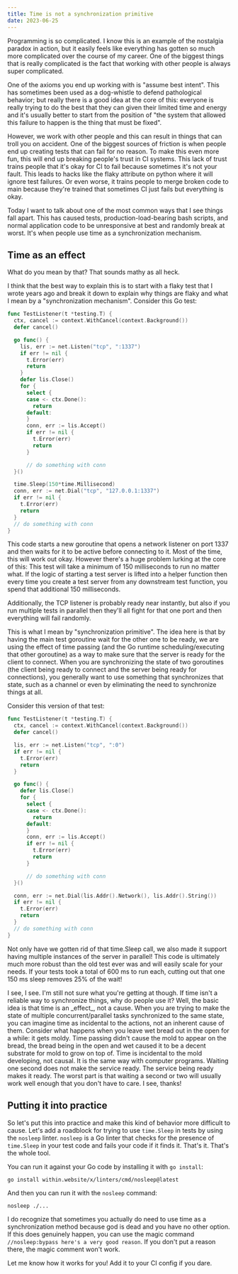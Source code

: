 ```yaml
---
title: Time is not a synchronization primitive
date: 2023-06-25
---
```


Programming is so complicated. I know this is an example of the
nostalgia paradox in action, but it easily feels like everything has
gotten so much more complicated over the course of my career. One of
the biggest things that is really complicated is the fact that working
with other people is always super complicated.

One of the axioms you end up working with is "assume best intent".
This has sometimes been used as a dog-whistle to defend pathological
behavior; but really there is a good idea at the core of this:
everyone is really trying to do the best that they can given their
limited time and energy and it's usually better to start from the
position of "the system that allowed this failure to happen is the
thing that must be fixed".

However, we work with other people and this can result in things that
can troll you on accident. One of the biggest sources of friction is
when people end up creating tests that can fail for no reason. To make
this even more fun, this will end up breaking people's trust in CI
systems. This lack of trust trains people that it's okay for CI to
fail because sometimes it's not your fault. This leads to hacks like
the flaky attribute on python where it will ignore test failures. Or
even worse, it trains people to merge broken code to main because
they're trained that sometimes CI just fails but everything is okay.

Today I want to talk about one of the most common ways that I see
things fall apart. This has caused tests, production-load-bearing bash
scripts, and normal application code to be unresponsive at best and
randomly break at worst. It's when people use time as a
synchronization mechanism.

## Time as an effect

<XeblogConv name="Aoi" mood="wut">
  What do you mean by that? That sounds mathy as all heck.
</XeblogConv>

I think that the best way to explain this is to start with a flaky
test that I wrote years ago and break it down to explain why things
are flaky and what I mean by a "synchronization mechanism". Consider
this Go test:

```go
func TestListener(t *testing.T) {
  ctx, cancel := context.WithCancel(context.Background())
  defer cancel()

  go func() {
    lis, err := net.Listen("tcp", ":1337")
    if err != nil {
      t.Error(err)
      return
    }
    defer lis.Close()
    for {
      select {
      case <- ctx.Done():
        return
      default:
      }
      conn, err := lis.Accept()
      if err != nil {
        t.Error(err)
        return
      }

      // do something with conn
  }()

  time.Sleep(150*time.Millisecond)
  conn, err := net.Dial("tcp", "127.0.0.1:1337")
  if err != nil {
    t.Error(err)
    return
  }
  // do something with conn
}
```

This code starts a new goroutine that opens a network listener on port
1337 and then waits for it to be active before connecting to it. Most
of the time, this will work out okay. However there's a huge problem
lurking at the core of this: This test will take a minimum of 150
milliseconds to run no matter what. If the logic of starting a test
server is lifted into a helper function then every time you create a
test server from any downstream test function, you spend that
additional 150 milliseconds.

Additionally, the TCP listener is probably ready near instantly, but
also if you run multiple tests in parallel then they'll all fight for
that one port and then everything will fail randomly.

This is what I mean by "synchronization primitive". The idea here is
that by having the main test goroutine wait for the other one to be
ready, we are using the effect of time passing (and the Go runtime
scheduling/executing that other goroutine) as a way to make sure that
the server is ready for the client to connect. When you are
synchronizing the state of two goroutines (the client being ready to
connect and the server being ready for connections), you generally
want to use something that synchronizes that state, such as a channel
or even by eliminating the need to synchronize things at all.

Consider this version of that test:

```go
func TestListener(t *testing.T) {
  ctx, cancel := context.WithCancel(context.Background())
  defer cancel()

  lis, err := net.Listen("tcp", ":0")
  if err != nil {
    t.Error(err)
    return
  }

  go func() {
    defer lis.Close()
    for {
      select {
      case <- ctx.Done():
        return
      default:
      }
      conn, err := lis.Accept()
      if err != nil {
        t.Error(err)
        return
      }

      // do something with conn
  }()

  conn, err := net.Dial(lis.Addr().Network(), lis.Addr().String())
  if err != nil {
    t.Error(err)
    return
  }
  // do something with conn
}
```

Not only have we gotten rid of that time.Sleep call, we also made it
support having multiple instances of the server in parallel! This code
is ultimately much more robust than the old test ever was and will
easily scale for your needs. If your tests took a total of 600 ms to
run each, cutting out that one 150 ms sleep removes 25% of the wait!

<XeblogConv name="Aoi" mood="wut">
  I see, I see. I'm still not sure what you're getting at though. If time isn't
  a reliable way to synchronize things, why do people use it?
</XeblogConv>
<XeblogConv name="Cadey" mood="coffee">
  Well, the basic idea is that time is an _effect_, not a cause. When you are
  trying to make the state of multiple concurrent/parallel tasks synchronized to
  the same state, you can imagine time as incidental to the actions, not an
  inherent cause of them. Consider what happens when you leave wet bread out in
  the open for a while: it gets moldy. Time passing didn't cause the mold to
  appear on the bread, the bread being in the open and wet caused it to be a
  decent substrate for mold to grow on top of. Time is incidental to the mold
  developing, not causal. It is the same way with computer programs. Waiting one
  second does not make the service ready. The service being ready makes it
  ready. The worst part is that waiting a second or two will usually work well
  enough that you don't have to care.
</XeblogConv>
<XeblogConv name="Aoi" mood="grin">
  I see, thanks!
</XeblogConv>

## Putting it into practice

So let's put this into practice and make this kind of behavior more
difficult to cause. Let's add a roadblock for trying to use
`time.Sleep` in tests by using the `nosleep` linter. `nosleep` is a Go
linter that checks for the presence of `time.Sleep` in your test code
and fails your code if it finds it. That's it. That's the whole tool.

You can run it against your Go code by installing it with `go install`:

```
go install within.website/x/linters/cmd/nosleep@latest
```

And then you can run it with the `nosleep` command:

```
nosleep ./...
```

I do recognize that sometimes you actually do need to use time as a
synchronization method because god is dead and you have no other
option. If this does genuinely happen, you can use the magic command
`//nosleep:bypass here's a very good reason`. If you don't put a
reason there, the magic comment won't work.

Let me know how it works for you! Add it to your CI config if you dare.
